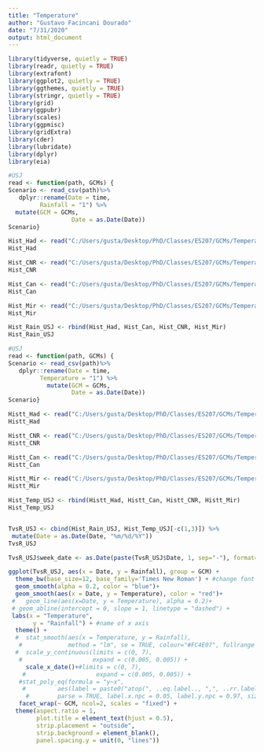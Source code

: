 ---
title: "Temperature"
author: "Gustavo Facincani Dourado"
date: "7/31/2020"
output: html_document
---

```{r}
library(tidyverse, quietly = TRUE)
library(readr, quietly = TRUE)
library(extrafont)
library(ggplot2, quietly = TRUE)
library(ggthemes, quietly = TRUE)
library(stringr, quietly = TRUE)
library(grid)
library(ggpubr)
library(scales)
library(ggpmisc)
library(gridExtra)
library(cder)
library(lubridate)
library(dplyr)
library(eia)
```

```{r}
#USJ
read <- function(path, GCMs) {
Scenario <- read_csv(path)%>%
   dplyr::rename(Date = time,
         Rainfall = "1") %>%
  mutate(GCM = GCMs,
                  Date = as.Date(Date))
Scenario}

Hist_Had <- read("C:/Users/gusta/Desktop/PhD/Classes/ES207/GCMs/Temperature/USJ/rainfall_month_HadGEM2-ES_historical.csv", "HadGEM2-ES")
Hist_Had

Hist_CNR <- read("C:/Users/gusta/Desktop/PhD/Classes/ES207/GCMs/Temperature/USJ/rainfall_month_CNRM-CM5_historical.csv", "CNRM-CM5")
Hist_CNR

Hist_Can <- read("C:/Users/gusta/Desktop/PhD/Classes/ES207/GCMs/Temperature/USJ/rainfall_month_CanESM2_historical.csv", "CanESM2")
Hist_Can

Hist_Mir <- read("C:/Users/gusta/Desktop/PhD/Classes/ES207/GCMs/Temperature/USJ/rainfall_month_MIROC5_historical.csv", "MIROC5")
Hist_Mir

Hist_Rain_USJ <- rbind(Hist_Had, Hist_Can, Hist_CNR, Hist_Mir)
Hist_Rain_USJ
```

```{r}
#USJ
read <- function(path, GCMs) {
Scenario <- read_csv(path)%>%
   dplyr::rename(Date = time,
         Temperature = "1") %>%
           mutate(GCM = GCMs,
                  Date = as.Date(Date))
Scenario}

Histt_Had <- read("C:/Users/gusta/Desktop/PhD/Classes/ES207/GCMs/Temperature/USJ/Tair_month_HadGEM2-ES_historical.csv", "HadGEM2-ES")
Histt_Had

Histt_CNR <- read("C:/Users/gusta/Desktop/PhD/Classes/ES207/GCMs/Temperature/USJ/Tair_month_CNRM-CM5_historical.csv", "CNRM-CM5")
Histt_CNR

Histt_Can <- read("C:/Users/gusta/Desktop/PhD/Classes/ES207/GCMs/Temperature/USJ/Tair_month_CanESM2_historical.csv", "CanESM2")
Histt_Can

Histt_Mir <- read("C:/Users/gusta/Desktop/PhD/Classes/ES207/GCMs/Temperature/USJ/Tair_month_MIROC5_historical.csv", "MIROC5")
Histt_Mir

Hist_Temp_USJ <- rbind(Histt_Had, Histt_Can, Histt_CNR, Histt_Mir)
Hist_Temp_USJ


TvsR_USJ <- cbind(Hist_Rain_USJ, Hist_Temp_USJ[-c(1,3)]) %>%
 mutate(Date = as.Date(Date, "%m/%d/%Y"))
TvsR_USJ

TvsR_USJ$week_date <- as.Date(paste(TvsR_USJ$Date, 1, sep="-"), format="%Y-%W-%w")
```

```{r}
ggplot(TvsR_USJ, aes(x = Date, y = Rainfall), group = GCM) + 
  theme_bw(base_size=12, base_family='Times New Roman') + #change font to Times New Roman, 12pt, Bold
  geom_smooth(alpha = 0.2, color = "blue")+ 
  geom_smooth(aes(x = Date, y = Temperature), color = "red")+
 #   geom_line(aes(x=Date, y = Temperature), alpha = 0.2)+ 
 # geom_abline(intercept = 0, slope = 1, linetype = "dashed") +
 labs(x = "Temperature", 
       y = "Rainfall") + #name of x axis
  theme() +
  #  stat_smooth(aes(x = Temperature, y = Rainfall), 
   #             method = "lm", se = TRUE, colour="#FC4E07", fullrange = TRUE) +
  #  scale_y_continuous(limits = c(0, 7),
   #                    expand = c(0.005, 0.005)) +
     scale_x_date()+#limits = c(0, 7),
    #                    expand = c(0.005, 0.005)) +
   #stat_poly_eq(formula = "y~x", 
    #         aes(label = paste0("atop(", ..eq.label.., ",", ..rr.label.., ")")), 
     #        parse = TRUE, label.x.npc = 0.05, label.y.npc = 0.97, size = 3.5, family= "Times New Roman")+
   facet_wrap(~ GCM, ncol=2, scales = "fixed") +
  theme(aspect.ratio = 1,
        plot.title = element_text(hjust = 0.5),
        strip.placement = "outside",
        strip.background = element_blank(),
        panel.spacing.y = unit(0, "lines")) 
```
